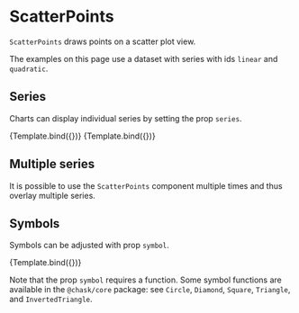 
# ScatterPoints

<Meta title="Charts/Scatter/ScatterPoints" />

`ScatterPoints` draws points on a scatter plot view.

<ArgsTable of={ScatterPoints} />

The examples on this page use a dataset with series with ids `linear` and `quadratic`.

## Series

Charts can display individual series by setting the prop `series`.

<Canvas>
    <Story
        name="a series"
        args={{
            series: 'linear',
            symbolStyle: { fill: '#dd3333' },
        }}
        component={ScatterPoints}
        decorators={[ChartScatterDecorator]}
    >
        {Template.bind({})}
    </Story>
    <Story
        name="another series"
        args={{
            series: 'quadratic',
            symbolStyle: { fill: '#dd3333' },
        }}
        component={ScatterPoints}
        decorators={[ChartScatterDecorator]}
    >
        {Template.bind({})}
    </Story>
</Canvas>

## Multiple series

It is possible to use the `ScatterPoints` component multiple times and thus overlay multiple series.

<Canvas>
    <Story name="multiple series">
        <Chart size={[400, 300]} padding={[40, 40, 60, 60]} style={{ display: 'inline-block' }}>
            <Scatter
                data={data}
                x={'x'}
                y={'y'}
                r={5}
                scaleX={{
                    variant: 'linear',
                    domain: [0, 'auto'],
                }}
                scaleY={{
                    variant: 'linear',
                    domain: [0, 'auto'],
                }}
            >
                <Axis variant={'bottom'} label={'x (a. u.)'} />
                <Axis variant={'left'} label={'y (a. u.)'} />
                <ScatterPoints series={'linear'} style={{ fill: '#dd3333' }} />
                <ScatterPoints series={'quadratic'} style={{ fill: '#6666ee' }} />
            </Scatter>
        </Chart>
    </Story>
</Canvas>

## Symbols

Symbols can be adjusted with prop `symbol`.

<Canvas>
    <Story
        name="symbol"
        args={{
            series: 'quadratic',
            symbolStyle: { fill: '#ffdd66', stroke: '#222222', strokeWidth: '2px' },
            symbol: Triangle,
        }}
        component={ScatterPoints}
        decorators={[ChartScatterDecorator]}
    >
        {Template.bind({})}
    </Story>
</Canvas>

Note that the prop `symbol` requires a function. Some symbol functions are available in the `@chask/core` package: see `Circle`, `Diamond`, `Square`, `Triangle`, and `InvertedTriangle`.
